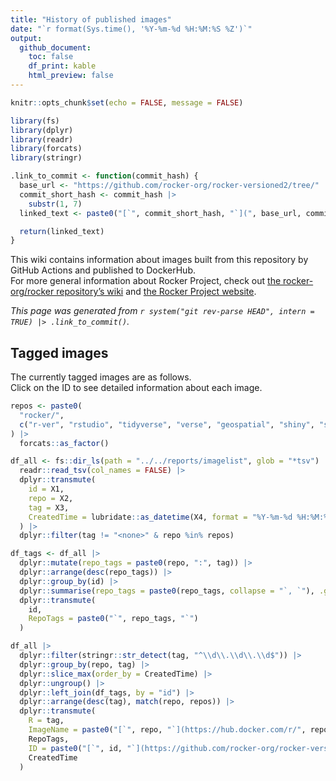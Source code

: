 ```yaml
---
title: "History of published images"
date: "`r format(Sys.time(), '%Y-%m-%d %H:%M:%S %Z')`"
output:
  github_document:
    toc: false
    df_print: kable
    html_preview: false
---
```


```r
knitr::opts_chunk$set(echo = FALSE, message = FALSE)

library(fs)
library(dplyr)
library(readr)
library(forcats)
library(stringr)
```

```r
.link_to_commit <- function(commit_hash) {
  base_url <- "https://github.com/rocker-org/rocker-versioned2/tree/"
  commit_short_hash <- commit_hash |>
    substr(1, 7)
  linked_text <- paste0("[`", commit_short_hash, "`](", base_url, commit_hash, ")")

  return(linked_text)
}
```

This wiki contains information about images built from this repository by GitHub Actions and published to DockerHub.  
For more general information about Rocker Project, check out [the rocker-org/rocker repository's wiki](https://github.com/rocker-org/rocker/wiki) and [the Rocker Project website](https://www.rocker-project.org/).

*This page was generated from `r system("git rev-parse HEAD", intern = TRUE) |> .link_to_commit()`.*

## Tagged images

The currently tagged images are as follows.  
Click on the ID to see detailed information about each image.

```r
repos <- paste0(
  "rocker/",
  c("r-ver", "rstudio", "tidyverse", "verse", "geospatial", "shiny", "shiny-verse", "ml", "ml-verse")
) |>
  forcats::as_factor()

df_all <- fs::dir_ls(path = "../../reports/imagelist", glob = "*tsv") |>
  readr::read_tsv(col_names = FALSE) |>
  dplyr::transmute(
    id = X1,
    repo = X2,
    tag = X3,
    CreatedTime = lubridate::as_datetime(X4, format = "%Y-%m-%d %H:%M:%S")
  ) |>
  dplyr::filter(tag != "<none>" & repo %in% repos)

df_tags <- df_all |>
  dplyr::mutate(repo_tags = paste0(repo, ":", tag)) |>
  dplyr::arrange(desc(repo_tags)) |>
  dplyr::group_by(id) |>
  dplyr::summarise(repo_tags = paste0(repo_tags, collapse = "`, `"), .groups = "drop") |>
  dplyr::transmute(
    id,
    RepoTags = paste0("`", repo_tags, "`")
  )

df_all |>
  dplyr::filter(stringr::str_detect(tag, "^\\d\\.\\d\\.\\d$")) |>
  dplyr::group_by(repo, tag) |>
  dplyr::slice_max(order_by = CreatedTime) |>
  dplyr::ungroup() |>
  dplyr::left_join(df_tags, by = "id") |>
  dplyr::arrange(desc(tag), match(repo, repos)) |>
  dplyr::transmute(
    R = tag,
    ImageName = paste0("[`", repo, "`](https://hub.docker.com/r/", repo, ")"),
    RepoTags,
    ID = paste0("[`", id, "`](https://github.com/rocker-org/rocker-versioned2/wiki/", id, ")"),
    CreatedTime
  )
```
